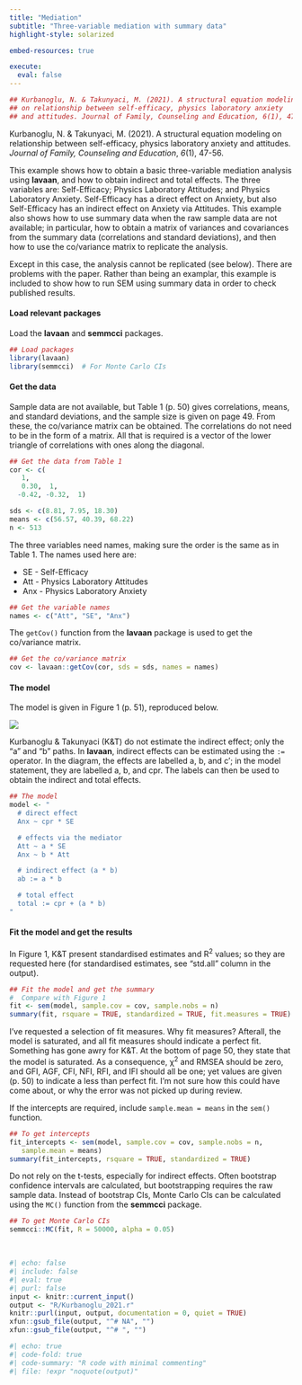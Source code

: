 ```yaml
---
title: "Mediation"
subtitle: "Three-variable mediation with summary data"
highlight-style: solarized

embed-resources: true

execute:
  eval: false
---
```


```r
## Kurbanoglu, N. & Takunyaci, M. (2021). A structural equation modeling
## on relationship between self-efficacy, physics laboratory anxiety
## and attitudes. Journal of Family, Counseling and Education, 6(1), 47-56.
```

Kurbanoglu, N. & Takunyaci, M. (2021). A structural equation modeling on relationship between self-efficacy, physics laboratory anxiety and attitudes. *Journal of Family, Counseling and Education*, *6*(1), 47-56.


This example shows how to obtain a basic three-variable mediation analysis using **lavaan**, and how to obtain indirect and total effects. The three variables are: Self-Efficacy; Physics Laboratory Attitudes; and Physics Laboratory Anxiety. Self-Efficacy has a direct effect on Anxiety, but also Self-Efficacy has an indirect effect on Anxiety via Attitudes. This example also shows how to use summary data when the raw sample data are not available; in particular, how to obtain a matrix of variances and covariances from the summary data (correlations and standard deviations), and then how to use the co/variance matrix to replicate the analysis.

Except in this case, the analysis cannot be replicated (see below). There are problems with the paper. Rather than being an examplar, this example is included to show how to run SEM using summary data in order to check published results.


#### Load relevant packages

Load the **lavaan** and **semmcci** packages.

```r
## Load packages
library(lavaan)
library(semmcci)  # For Monte Carlo CIs
```


#### Get the data

Sample data are not available, but Table 1 (p. 50) gives correlations, means, and standard deviations, and the sample size is given on page 49. From these, the co/variance matrix can be obtained. The correlations do not need to be in the form of a matrix. All that is required is a vector of the lower triangle of correlations with ones along the diagonal.

```r
## Get the data from Table 1
cor <- c(
   1,
   0.30,  1,
  -0.42, -0.32,  1)

sds <- c(8.81, 7.95, 18.30)
means <- c(56.57, 40.39, 68.22)
n <- 513
```

The three variables need names, making sure the order is the same as in Table 1. The names used here are:

* SE - Self-Efficacy
* Att - Physics Laboratory Attitudes
* Anx - Physics Laboratory Anxiety

```r
## Get the variable names
names <- c("Att", "SE", "Anx")
```

The `getCov()` function from the **lavaan** package is used to get the co/variance matrix.

```r
## Get the co/variance matrix
cov <- lavaan::getCov(cor, sds = sds, names = names)
```


#### The model

The model is given in Figure 1 (p. 51), reproduced below.

![](../../Drawing_SEMs/Kurbanoglu_2021/Kurbanoglu_2021.svg){fig-align="center"}

Kurbanoglu & Takunyaci (K&T) do not estimate the indirect effect; only the "a" and "b" paths. In **lavaan**, indirect effects can be estimated using the `:=` operator. In the diagram, the effects are labelled a, b, and c$'$; in the model statement, they are labelled a, b, and cpr. The labels can then be used to obtain the indirect and total effects.

```r
## The model
model <- "
  # direct effect
  Anx ~ cpr * SE

  # effects via the mediator
  Att ~ a * SE
  Anx ~ b * Att

  # indirect effect (a * b)
  ab := a * b

  # total effect
  total := cpr + (a * b)
"
```


#### Fit the model and get the results

In Figure 1, K&T present standardised estimates and R^2^ values; so they are requested here (for standardised estimates, see "std.all" column in the output).

```r
## Fit the model and get the summary
#  Compare with Figure 1
fit <- sem(model, sample.cov = cov, sample.nobs = n)
summary(fit, rsquare = TRUE, standardized = TRUE, fit.measures = TRUE)
```

I've requested a selection of fit measures. Why fit measures? Afterall, the model is saturated, and all fit measures should indicate a perfect fit. Something has gone awry for K&T. At the bottom of page 50, they state that the model is saturated. As a consequence, $\upchi$^2^ and RMSEA should be zero, and GFI, AGF, CFI, NFI, RFI, and IFI should all be one; yet values are given (p. 50) to indicate a less than perfect fit. I'm not sure how this could have come about, or why the error was not picked up during review.

If the intercepts are required, include `sample.mean = means` in the `sem()` function.

```r
## To get intercepts
fit_intercepts <- sem(model, sample.cov = cov, sample.nobs = n,
   sample.mean = means)
summary(fit_intercepts, rsquare = TRUE, standardized = TRUE)
```

Do not rely on the t-tests, especially for indirect effects. Often bootstrap confidence intervals are calculated, but bootstrapping requires the raw sample data.  Instead of bootstrap CIs, Monte Carlo CIs can be calculated using the `MC()` function from the **semmcci** package.

```r
## To get Monte Carlo CIs
semmcci::MC(fit, R = 50000, alpha = 0.05)
```

<br />

```r
#| echo: false
#| include: false
#| eval: true
#| purl: false
input <- knitr::current_input()
output <- "R/Kurbanoglu_2021.r"
knitr::purl(input, output, documentation = 0, quiet = TRUE)
xfun::gsub_file(output, "^# NA", "")
xfun::gsub_file(output, "^# ", "")
```

```r
#| echo: true
#| code-fold: true 
#| code-summary: "R code with minimal commenting"
#| file: !expr "noquote(output)"
```
